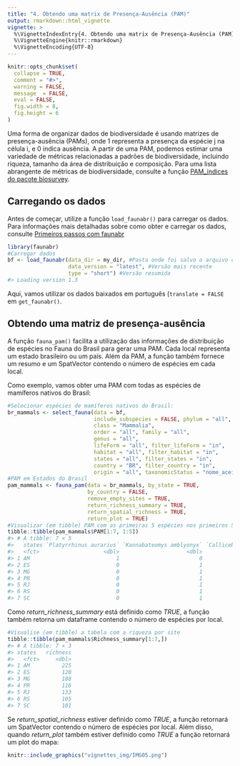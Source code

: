```yaml
---
title: "4. Obtendo uma matrix de Presença-Ausência (PAM)"
output: rmarkdown::html_vignette
vignette: >
  %\VignetteIndexEntry{4. Obtendo uma matrix de Presença-Ausência (PAM)}
  %\VignetteEngine{knitr::rmarkdown}
  %\VignetteEncoding{UTF-8}
---
```


```r
knitr::opts_chunk$set(
  collapse = TRUE,
  comment = "#>",
  warning = FALSE,
  message  = FALSE,
  eval = FALSE,
  fig.width = 8,
  fig.height = 6
)
```

Uma forma de organizar dados de biodiversidade é usando matrizes de presença-ausência (PAMs), onde 1 representa a presença da espécie j na célula i, e 0 indica ausência. A partir de uma PAM, podemos estimar uma variedade de métricas relacionadas a padrões de biodiversidade, incluindo riqueza, tamanho da área de distribuição e composição. Para uma lista abrangente de métricas de biodiversidade, consulte a função [PAM_indices do pacote biosurvey](https://claununez.github.io/biosurvey/reference/PAM_indices.html).

## Carregando os dados
Antes de começar, utilize a função `load_faunabr()` para carregar os dados. Para informações mais detalhadas sobre como obter e carregar os dados, consulte [Primeiros passos com faunabr](https://wevertonbio.github.io/faunabr/articles/primeiros_passos.html)

```r
library(faunabr)
#Carregar dados
bf <- load_faunabr(data_dir = my_dir, #Pasta onde foi salvo o arquivo com get_faunabr()
                   data_version = "latest", #Versão mais recente
                   type = "short") #Versão resumida
#> Loading version 1.3
```

Aqui, vamos utilizar os dados baixados em português (`translate = FALSE` em `get_faunabr()`.

## Obtendo uma matriz de presença-ausência

A função `fauna_pam()` facilita a utilização das informações de distribuição de espécies no Fauna do Brasil para gerar uma PAM. Cada local representa um estado brasileiro ou um país. Além da PAM, a função também fornece um resumo e um SpatVector contendo o número de espécies em cada local.

Como exemplo, vamos obter uma PAM com todas as espécies de mamíferos nativos do Brasil:

```r
#Selecionar espécies de mamíferos nativos do Brasil:
br_mammals <- select_fauna(data = bf,
                           include_subspecies = FALSE, phylum = "all",
                           class = "Mammalia",
                           order = "all", family = "all",
                           genus = "all",
                           lifeForm = "all", filter_lifeForm = "in",
                           habitat = "all", filter_habitat = "in",
                           states = "all", filter_states = "in",
                           country = "BR", filter_country = "in",
                           origin = "all", taxonomicStatus = "nome_aceito")
#PAM em Estados do Brasil
pam_mammals <- fauna_pam(data = br_mammals, by_state = TRUE, 
                         by_country = FALSE,
                         remove_empty_sites = TRUE,
                         return_richness_summary = TRUE,
                         return_spatial_richness = TRUE,
                         return_plot = TRUE)
#Visualizar (em tibble) PAM com as primeiras 5 espécies nos primeiros 5 sites
tibble::tibble(pam_mammals$PAM[1:7, 1:5])
#> # A tibble: 7 × 5
#>   states `Platyrrhinus aurarius` `Kannabateomys amblyonyx` `Callicebus lucifer` `Cerradomys maracajuensis`
#>   <fct>                    <dbl>                     <dbl>                <dbl>                      <dbl>
#> 1 AM                           1                         0                    1                          0
#> 2 ES                           0                         1                    0                          0
#> 3 MG                           0                         1                    0                          1
#> 4 PR                           0                         1                    0                          0
#> 5 RJ                           0                         1                    0                          0
#> 6 RS                           0                         1                    0                          0
#> 7 SC                           0                         1                    0                          0
```
Como *return_richness_summary* está definido como *TRUE*, a função também retorna um dataframe contendo o número de espécies por local.
```r
#Visualise (em tibble) a tabela com a riqueza por site
tibble::tibble(pam_mammals$Richness_summary[1:7,])
#> # A tibble: 7 × 3
#> states   richness
#>   <fct>     <dbl>
#> 1 AM          225
#> 2 ES          120
#> 3 MG          188
#> 4 PR          116
#> 5 RJ          133
#> 6 RS          105
#> 7 SC          101
```

Se *return_spatial_richness* estiver definido como *TRUE*, a função retornará um SpatVector contendo o número de espécies por local. Além disso, quando *return_plot* também estiver definido como *TRUE* a função retornará um plot do mapa:
```r
knitr::include_graphics("vignettes_img/IMG05.png")
```

